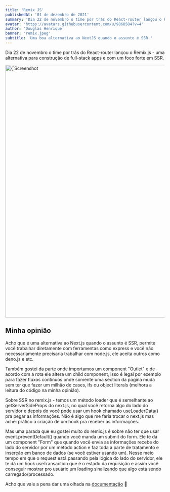 ```yaml
---
title: 'Remix JS'
publishedAt: '01 de dezembro de 2021'
summary: 'Dia 22 de novembro o time por trás do React-router lançou o Remix.js - uma alternativa para construção de full-stack apps e com um foco forte em SSR.'
avatar: 'https://avatars.githubusercontent.com/u/9868584?v=4'
author: 'Douglas Henrique'
banner: 'remix.jpeg'
subtitle: 'Uma boa alternativa ao NextJS quando o assunto é SSR.'
---
```


Dia 22 de novembro o time por trás do React-router lançou o Remix.js - uma alternativa para construção de full-stack apps e com um foco forte em SSR.

<p>
  <a href="https://www.dougdev.com.br/images/remix.jpeg">
    <Image
      alt={`Screenshot do tweet sobre Remix`}
      src={`https://www.dougdev.com.br/images/remix.jpeg`}
      width="800"
      height={500}
      priority
    />
  </a>
</p>

## Minha opinião

<p>
  Acho que é uma alternativa ao Next.js quando o assunto é SSR, permite você trabalhar diretamente com ferramentas como express
  e você não necessariamente precisaria trabalhar com node.js, ele aceita outros como deno.js e etc.
</p>

<p>
 Também gostei da parte onde importamos um component "Outlet" e de acordo com a rota ele altera um child component, isso é legal por exemplo para fazer fluxos contínuos onde somente uma section da pagina muda sem ter que fazer um milhão de cases, ifs ou object literals (melhora a leitura do código na minha opinião).
</p>

<p>
  Sobre SSR no remix.js - temos um método loader que é semelhante ao getServerSideProps do next.js, no qual você retorna algo do
  lado do servidor e depois do você pode usar um hook chamado useLoaderData() pra pegar as informações. Não é algo que me faria
  trocar o next.js mas achei prático a criação de um hook pra receber as informações.
</p>

<p> 
Mas uma parada que eu gostei muito do remix.js é sobre não ter que usar event.preventDefault() quando você manda um submit do form. Ele te dá um component "Form" que quando você envia as informações recebe do lado do servidor por um método action e faz toda a parte de tratamento e inserção em banco de dados (se você estiver usando um). Nesse meio tempo em que o request está passando pela lógica do lado do servidor, ele te dá um hook useTransaction que é o estado da requisição e assim você conseguir mostrar pro usuário um loading sinalizando que algo está sendo carregado/processado.
</p>

<p>
  Acho que vale a pena dar uma olhada na <a href="https://remix.run/docs/en/v1">documentação</a> 🚀
</p>
